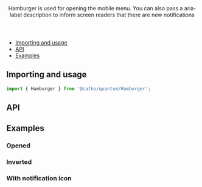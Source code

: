 
<Meta title="Hamburger" component={Hamburger} />

<Header title="Hamburger">
    Hamburger is used for opening the mobile menu. You can also pass a aria-label description to inform screen readers that there are new notifications
</Header>

- [Importing and usage](#importing)
- [API](#api)
- [Examples](#examples)

## <a id="importing"></a>Importing and usage

```js
import { Hamburger } from '@catho/quantum/Hamburger';
```

<Canvas>
  <Story story={Default} />
</Canvas>

## <a id="api"></a>API

<ArgsTable of={Hamburger} />

## <a id="examples"></a>Examples

### Opened

<Canvas>
  <Story story={Opened} />
</Canvas>

### Inverted

<Canvas>
  <Story story={Inverted} />
</Canvas>

### With notification icon

<Canvas>
  <Story story={WithNotificationIcon} />
</Canvas>